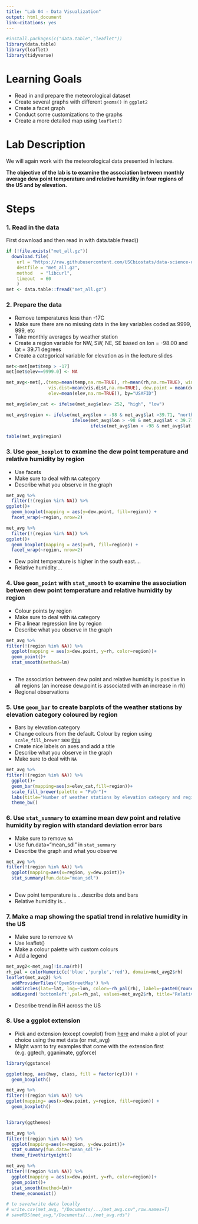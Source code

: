 ```yaml
---
title: "Lab 04 - Data Visualization"
output: html_document
link-citations: yes
---
```




```r
#install.packages(c("data.table","leaflet"))
library(data.table)
library(leaflet)
library(tidyverse)
```

# Learning Goals

- Read in and prepare the meteorological dataset
- Create several graphs with different `geoms()` in `ggplot2`
- Create a facet graph
- Conduct some customizations to the graphs
- Create a more detailed map using `leaflet()`


# Lab Description

We will again work with the meteorological data presented in lecture.

**The objective of the lab is to examine the association between monthly average dew point temperature and relative humidity in four regions of the US and by elevation.**

# Steps

### 1. Read in the data

First download and then read in with data.table:fread()

```r
if (!file.exists("met_all.gz"))
  download.file(
    url = "https://raw.githubusercontent.com/USCbiostats/data-science-data/master/02_met/met_all.gz",
    destfile = "met_all.gz",
    method   = "libcurl",
    timeout  = 60
    )
met <- data.table::fread("met_all.gz")
```

### 2. Prepare the data

- Remove temperatures less than -17C
- Make sure there are no missing data in the key variables coded as 9999, 999, etc
- Take monthly averages by weather station
- Create a region variable for NW, SW, NE, SE based on lon = -98.00 and lat = 39.71 degrees
- Create a categorical variable for elevation as in the lecture slides

```r
met<-met[met$temp > -17]
met[met$elev==9999.0] <- NA

met_avg<-met[,.(temp=mean(temp,na.rm=TRUE), rh=mean(rh,na.rm=TRUE), wind.sp=mean(wind.sp,na.rm=TRUE), 
                vis.dist=mean(vis.dist,na.rm=TRUE), dew.point = mean(dew.point, na.rm=TRUE), lat=mean(lat), lon=mean(lon), 
                elev=mean(elev,na.rm=TRUE)), by="USAFID"]

met_avg$elev_cat <- ifelse(met_avg$elev> 252, "high", "low")

met_avg$region <- ifelse(met_avg$lon > -98 & met_avg$lat >39.71, "north east",
                         ifelse(met_avg$lon > -98 & met_avg$lat < 39.71, "south east",
                                ifelse(met_avg$lon < -98 & met_avg$lat >39.71, "north west", "south west")))

table(met_avg$region)

```

### 3. Use `geom_boxplot` to examine the dew point temperature and relative humidity by region

- Use facets
- Make sure to deal with `NA` category
- Describe what you observe in the graph
```r
met_avg %>%
  filter(!(region %in% NA)) %>%
ggplot()+
  geom_boxplot(mapping = aes(y=dew.point, fill=region)) +
  facet_wrap(~region, nrow=2)

met_avg %>%
  filter(!(region %in% NA)) %>%
ggplot()+
  geom_boxplot(mapping = aes(y=rh, fill=region)) +
  facet_wrap(~region, nrow=2)
```
 - Dew point temperature is higher in the south east....
 - Relative humidity....

### 4. Use `geom_point` with `stat_smooth` to examine the association between dew point temperature and relative humidity by region

- Colour points by region
- Make sure to deal with `NA` category
- Fit a linear regression line by region
- Describe what you observe in the graph

```r
met_avg %>%
filter(!(region %in% NA)) %>%
  ggplot(mapping = aes(x=dew.point, y=rh, color=region))+
  geom_point()+
  stat_smooth(method=lm)
  
```
- The association between dew point and relative humidity is positive in all regions (an increase dew.point is associated with an increase in rh)
- Regional observations

### 5. Use `geom_bar` to create barplots of the weather stations by elevation category coloured by region

- Bars by elevation category
- Change colours from the default. Colour by region using `scale_fill_brewer` see [this](http://rstudio-pubs-static.s3.amazonaws.com/5312_98fc1aba2d5740dd849a5ab797cc2c8d.html)
- Create nice labels on axes and add a title
- Describe what you observe in the graph
- Make sure to deal with `NA`

```r
met_avg %>%
filter(!(region %in% NA)) %>%
  ggplot()+
  geom_bar(mapping=aes(x=elev_cat,fill=region))+
  scale_fill_brewer(palette = "PuOr")+
  labs(title="Number of weather stations by elevation category and region", x="Elevation Category", y= "Count")+
  theme_bw()

```

### 6. Use `stat_summary` to examine mean dew point and relative humidity by region with standard deviation error bars

- Make sure to remove `NA`
- Use fun.data="mean_sdl" in `stat_summary`
- Describe the graph and what you observe

```r
met_avg %>%
filter(!(region %in% NA)) %>%
  ggplot(mapping=aes(x=region, y=dew.point))+
  stat_summary(fun.data="mean_sdl")
  
```
- Dew point temperature is....describe dots and bars
- Relative humidity is...

### 7. Make a map showing the spatial trend in relative humidity in the US

- Make sure to remove `NA`
- Use leaflet()
- Make a colour palette with custom colours
- Add a legend

```r
met_avg2<-met_avg[!is.na(rh)]
rh_pal = colorNumeric(c('blue','purple','red'), domain=met_avg2$rh)
leaflet(met_avg2) %>%
  addProviderTiles('OpenStreetMap') %>%
  addCircles(lat=~lat, lng=~lon, color=~rh_pal(rh), label=~paste0(round(rh,2), ' rh'), opacity=1,fillOpacity=1, radius=500) %>%
  addLegend('bottomleft',pal=rh_pal, values=met_avg2$rh, title="Relative Humidity", opacity=1)

```
- Describe trend in RH across the US

### 8. Use a ggplot extension

- Pick and extension (except cowplot) from [here](https://exts.ggplot2.tidyverse.org/gallery/) and make a plot of your choice using the met data (or met_avg)
- Might want to try examples that come with the extension first (e.g. ggtech, gganimate, ggforce)

```r

library(ggstance)

ggplot(mpg, aes(hwy, class, fill = factor(cyl))) +
  geom_boxploth()

met_avg %>%
filter(!(region %in% NA)) %>%
ggplot(mapping= aes(x=dew.point, y=region, fill=region)) +
  geom_boxploth()


library(ggthemes)

met_avg %>%
filter(!(region %in% NA)) %>%
  ggplot(mapping=aes(x=region, y=dew.point))+
  stat_summary(fun.data="mean_sdl")+
  theme_fivethirtyeight()

met_avg %>%
filter(!(region %in% NA)) %>%
  ggplot(mapping = aes(x=dew.point, y=rh, color=region))+
  geom_point()+
  stat_smooth(method=lm)+
  theme_economist()

# to save/write data locally
# write.csv(met_avg, "/Documents/.../met_avg.csv",row.names=T)
# saveRDS(met_avg,"/Documents/.../met_avg.rds")


```
